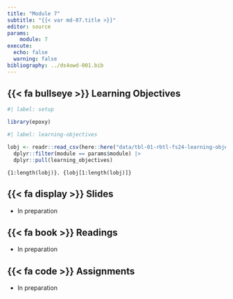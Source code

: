 ```yaml
---
title: "Module 7"
subtitle: "{{< var md-07.title >}}"
editor: source
params:
    module: 7
execute: 
  echo: false
  warning: false
bibliography: ../ds4owd-001.bib
---
```



## {{< fa bullseye >}} Learning Objectives

```r
#| label: setup

library(epoxy)
```

```r
#| label: learning-objectives

lobj <- readr::read_csv(here::here("data/tbl-01-rbtl-fs24-learning-objectives.csv")) |> 
  dplyr::filter(module == params$module) |>
  dplyr::pull(learning_objectives)

```

```epoxy
{1:length(lobj)}. {lobj[1:length(lobj)]}
```


## {{< fa display >}} Slides

- In preparation

## {{< fa book >}} Readings

- In preparation

## {{< fa code >}} Assignments

- In preparation
 

